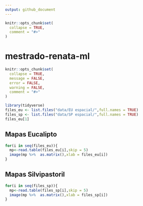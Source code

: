 ```yaml
---
output: github_document
---
```


<!-- README.md is generated from README.Rmd. Please edit that file -->

```r
knitr::opts_chunk$set(
  collapse = TRUE,
  comment = "#>"
)
```

# mestrado-renata-ml
```r
knitr::opts_chunk$set(
  collapse = TRUE,
  message = FALSE,
  error = FALSE,
  warning = FALSE,
  comment = "#>"
)
```

```r
library(tidyverse)
files_eu <- list.files("data/EU espacial/",full.names = TRUE)
files_sp <- list.files("data/SP espacial/",full.names = TRUE)
files_eu[1]
```


## Mapas Eucalipto

```r
for(i in seq(files_eu)){
  mp<-read.table(files_eu[i],skip = 5)
  image(mp %>%  as.matrix(),xlab = files_eu[i])
}
```

## Mapas Silvipastoril

```r
for(i in seq(files_sp)){
  mp<-read.table(files_sp[i],skip = 5)
  image(mp %>%  as.matrix(),xlab = files_sp[i])
}
```
